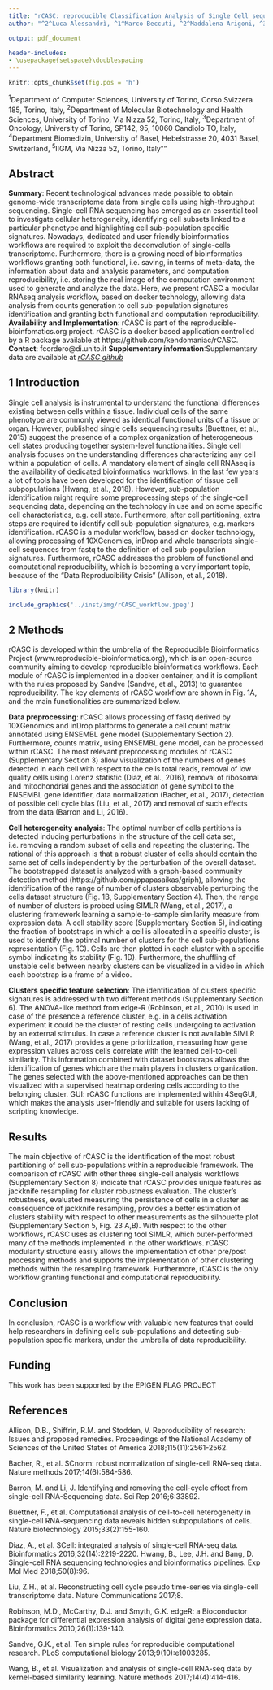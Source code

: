 ```yaml
---
title: "rCASC: reproducible Classification Analysis of Single Cell sequencing data"
author: "^2^Luca Alessandrì, ^1^Marco Beccuti, ^2^Maddalena Arigoni, ^3^Martina Olivero, ^1^Greta Romano, ^4^Gennaro De Libero, ^5^Luigia Pace, ^1^Francesca Cordero and ^2^Raffaele A Calogero"

output: pdf_document

header-includes:
- \usepackage{setspace}\doublespacing
---
```


```r
knitr::opts_chunk$set(fig.pos = 'h')
```

\fontsize{8}{8}\selectfont
^1^Department of Computer Sciences, University of Torino, Corso Svizzera 185, Torino, Italy,
^2^Department of Molecular Biotechnology and Health Sciences, University of Torino, Via Nizza 52, Torino, Italy,
^3^Department of Oncology, University of Torino, SP142, 95, 10060 Candiolo TO, Italy, 
^4^Department Biomedizin, University of Basel, Hebelstrasse 20, 4031 Basel, Switzerland, 
^5^IIGM, Via Nizza 52, Torino, Italy""
\fontsize{10}{10}\selectfont

## Abstract
**Summary**: Recent technological advances made possible to obtain genome-wide transcriptome data from single cells using high-throughput sequencing. Single-cell RNA sequencing has emerged as an essential tool to investigate cellular heterogeneity, identifying cell subsets linked to a particular phenotype and highlighting cell sub-population specific signatures. Nowadays, dedicated and user friendly bioinformatics workflows are required to exploit the deconvolution of single-cells transcriptome. Furthermore, there is a growing need of bioinformatics workflows granting both functional, i.e. saving, in terms of meta-data, the information about data and analysis parameters, and computation reproducibility, i.e. storing the real image of the computation environment used to generate and analyze the data. Here, we present rCASC a modular RNAseq analysis workflow, based on docker technology, allowing data analysis from counts generation to cell sub-population signatures identification and granting both functional and computation reproducibility. 
\newline
**Availability and Implementation**: rCASC is part of the reproducible-bioinfomatics.org project. rCASC is a docker based application controlled by a R package available at https://github.com/kendomaniac/rCASC.
\newline
**Contact**: fcordero@di.unito.it
\newline
**Supplementary information**:Supplementary data are available at [*rCASC github*](https://github.com/kendomaniac/rCASC)

## 1 Introduction 
Single cell analysis is instrumental to understand the functional differences existing between cells within a tissue. Individual cells of the same phenotype are commonly viewed as identical functional units of a tissue or organ. However, published single cells sequencing results (Buettner, et al., 2015) suggest the presence of a complex organization of heterogeneous cell states producing together system-level functionalities. Single cell analysis focuses on the understanding differences characterizing any cell within a population of cells. A mandatory element of single cell RNAseq is the availability of dedicated bioinformatics workflows. In the last few years a lot of tools have been developed for the identification of tissue cell subpopulations (Hwang, et al., 2018). However, sub-population identification might require some preprocessing steps of the single-cell sequencing data, depending on the technology in use and on some specific cell characteristics, e.g. cell state. Furthermore, after cell partitioning, extra steps are required to identify cell sub-population signatures, e.g. markers identification. rCASC is a modular workflow, based on docker technology, allowing processing of 10XGenomics, inDrop and whole transcripts single-cell sequences from fastq to the definition of cell sub-population signatures. Furthermore, rCASC addresses the problem of functional and computational reproducibility, which is becoming a very important topic, because of the “Data Reproducibility Crisis” (Allison, et al., 2018).

```r
library(knitr)

include_graphics('../inst/img/rCASC_workflow.jpeg')

```


## 2 Methods
rCASC is developed within the umbrella of the Reproducible Bioinformatics Project (www.reproducible-bioinformatics.org), which is an open-source community aiming to develop reproducible bioinformatics workflows. Each module of rCASC is implemented in a docker container, and it is compliant with the rules proposed by Sandve (Sandve, et al., 2013) to guarantee reproducibility. The key elements of rCASC workflow are shown in Fig. 1A, and the main functionalities are summarized below. 

**Data preprocessing**: rCASC allows processing of fastq derived by 10XGenomics and inDrop platforms to generate a cell count matrix annotated using ENSEMBL gene model (Supplementary Section 2). Furthermore, counts matrix, using ENSEMBL gene model, can be processed within rCASC. The most relevant preprocessing modules of rCASC (Supplementary Section 3) allow visualization of the numbers of genes detected in each cell with respect to the cells total reads, removal of low quality cells using Lorenz statistic (Diaz, et al., 2016), removal of ribosomal and mitochondrial genes and the association of gene symbol to the ENSEMBL gene identifier, data normalization (Bacher, et al., 2017), detection of possible cell cycle bias (Liu, et al., 2017) and removal of such effects from the data (Barron and Li, 2016). 

**Cell heterogeneity analysis**: The optimal number of cells partitions is detected inducing perturbations in the structure of the cell data set, i.e. removing a random subset of cells and repeating the clustering. The rational of this approach is that a robust cluster of cells should contain the same set of cells independently by the perturbation of the overall dataset. The bootstrapped dataset is analyzed with a graph-based community detection method (https://github.com/ppapasaikas/griph), allowing the identification of the range of number of clusters observable perturbing the cells dataset structure (Fig. 1B, Supplementary Section 4). Then, the range of number of clusters is probed using SIMLR (Wang, et al., 2017), a clustering framework learning a sample-to-sample similarity measure from expression data. A cell stability score (Supplementary Section 5), indicating the fraction of bootstraps in which a cell is allocated in a specific cluster, is used to identify the optimal number of clusters for the cell sub-populations representation (Fig. 1C). Cells are then plotted in each cluster with a specific symbol indicating its stability (Fig. 1D). Furthermore, the shuffling of unstable cells between nearby clusters can be visualized in a video in which each bootstrap is a frame of a video. 

**Clusters specific feature selection**: The identification of clusters specific signatures is addressed with two different methods (Supplementary Section 6).  The ANOVA-like method from edge-R (Robinson, et al., 2010) is used in case of the presence a reference cluster, e.g. in a cells activation experiment it could be the cluster of resting cells undergoing to activation by an external stimulus. In case a reference cluster is not available SIMLR (Wang, et al., 2017) provides a gene prioritization, measuring how gene expression values across cells correlate with the learned cell-to-cell similarity. This information combined with dataset bootstraps allows the identification of genes which are the main players in clusters organization. The genes selected with the above-mentioned approaches can be then visualized with a supervised heatmap ordering cells according to the belonging cluster. 
GUI: rCASC functions are implemented within 4SeqGUI, which makes the analysis user-friendly and suitable for users lacking of scripting knowledge. 


##	Results
The main objective of rCASC is the identification of the most robust partitioning of cell sub-populations within a reproducible framework. The comparison of rCASC with other three single-cell analysis workflows (Supplementary Section 8) indicate that rCASC provides unique features as jackknife resampling for cluster robustness evaluation. The cluster’s robustness, evaluated measuring the persistence of cells in a cluster as consequence of jackknife resampling, provides a better estimation of clusters stability with respect to other measurements as the silhouette plot (Supplementary Section 5, Fig. 23 A,B). With respect to the other workflows, rCASC uses as clustering tool SIMLR, which outer-performed many of the methods implemented in the other workflows.
rCASC modularity structure easily allows the implementation of other pre/post processing methods and supports the implementation of other clustering methods within the resampling framework. Furthermore, rCASC is the only workflow granting functional and computational reproducibility. 


## Conclusion
In conclusion, rCASC is a workflow with valuable new features that could help researchers in defining cells sub-populations and detecting sub-population specific markers, under the umbrella of data reproducibility.


## Funding
This work has been supported by the EPIGEN FLAG PROJECT


## References

Allison, D.B., Shiffrin, R.M. and Stodden, V. Reproducibility of research: Issues and proposed remedies. Proceedings of the National Academy of Sciences of the United States of America 2018;115(11):2561-2562.

Bacher, R., et al. SCnorm: robust normalization of single-cell RNA-seq data. Nature methods 2017;14(6):584-586.

Barron, M. and Li, J. Identifying and removing the cell-cycle effect from single-cell RNA-Sequencing data. Sci Rep 2016;6:33892.

Buettner, F., et al. Computational analysis of cell-to-cell heterogeneity in single-cell RNA-sequencing data reveals hidden subpopulations of cells. Nature biotechnology 2015;33(2):155-160.

Diaz, A., et al. SCell: integrated analysis of single-cell RNA-seq data. Bioinformatics 2016;32(14):2219-2220.
Hwang, B., Lee, J.H. and Bang, D. Single-cell RNA sequencing technologies and bioinformatics pipelines. Exp Mol Med 2018;50(8):96.

Liu, Z.H., et al. Reconstructing cell cycle pseudo time-series via single-cell transcriptome data. Nature Communications 2017;8.

Robinson, M.D., McCarthy, D.J. and Smyth, G.K. edgeR: a Bioconductor package for differential expression analysis of digital gene expression data. Bioinformatics 2010;26(1):139-140.

Sandve, G.K., et al. Ten simple rules for reproducible computational research. PLoS computational biology 2013;9(10):e1003285.

Wang, B., et al. Visualization and analysis of single-cell RNA-seq data by kernel-based similarity learning. Nature methods 2017;14(4):414-416.

